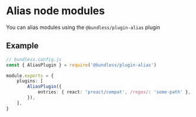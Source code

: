 # Alias node modules

You can alias modules using the `@bundless/plugin-alias` plugin

## Example

```ts
// bundless.config.js
const { AliasPlugin } = require('@bundless/plugin-alias')

module.exports = {
    plugins: [
        AliasPlugin({
            entries: { react: 'preact/compat', /regex/: 'some-path' },
        }),
    ],
}
```
